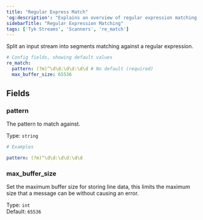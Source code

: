 ```yaml
---
title: "Regular Express Match"
'og:description': "Explains an overview of regular expression matching in Tyk Streams"
sidebarTitle: "Regular Expression Matching"
tags: ['Tyk Streams', 'Scanners', 're_match']
---
```


Split an input stream into segments matching against a regular expression.

```yml
# Config fields, showing default values
re_match:
  pattern: (?m)^\d\d:\d\d:\d\d # No default (required)
  max_buffer_size: 65536
```

## Fields

### pattern

The pattern to match against.


Type: `string`  

```yml
# Examples

pattern: (?m)^\d\d:\d\d:\d\d
```

### max_buffer_size

Set the maximum buffer size for storing line data, this limits the maximum size that a message can be without causing an error.


Type: `int`  
Default: `65536`  
